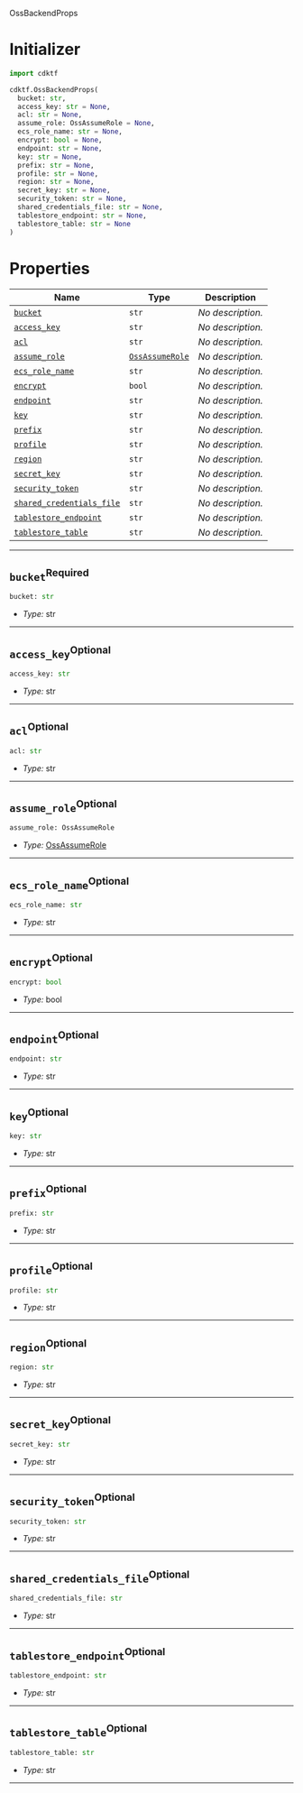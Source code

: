  OssBackendProps <a name="OssBackendProps" id="cdktf.OssBackendProps"></a>

# Initializer <a name="Initializer" id="cdktf.OssBackendProps.Initializer"></a>

```python
import cdktf

cdktf.OssBackendProps(
  bucket: str,
  access_key: str = None,
  acl: str = None,
  assume_role: OssAssumeRole = None,
  ecs_role_name: str = None,
  encrypt: bool = None,
  endpoint: str = None,
  key: str = None,
  prefix: str = None,
  profile: str = None,
  region: str = None,
  secret_key: str = None,
  security_token: str = None,
  shared_credentials_file: str = None,
  tablestore_endpoint: str = None,
  tablestore_table: str = None
)
```

# Properties <a name="Properties" id="Properties"></a>

| **Name** | **Type** | **Description** |
| --- | --- | --- |
| <code><a href="#cdktf.OssBackendProps.property.bucket">bucket</a></code> | <code>str</code> | *No description.* |
| <code><a href="#cdktf.OssBackendProps.property.accessKey">access_key</a></code> | <code>str</code> | *No description.* |
| <code><a href="#cdktf.OssBackendProps.property.acl">acl</a></code> | <code>str</code> | *No description.* |
| <code><a href="#cdktf.OssBackendProps.property.assumeRole">assume_role</a></code> | <code><a href="#cdktf.OssAssumeRole">OssAssumeRole</a></code> | *No description.* |
| <code><a href="#cdktf.OssBackendProps.property.ecsRoleName">ecs_role_name</a></code> | <code>str</code> | *No description.* |
| <code><a href="#cdktf.OssBackendProps.property.encrypt">encrypt</a></code> | <code>bool</code> | *No description.* |
| <code><a href="#cdktf.OssBackendProps.property.endpoint">endpoint</a></code> | <code>str</code> | *No description.* |
| <code><a href="#cdktf.OssBackendProps.property.key">key</a></code> | <code>str</code> | *No description.* |
| <code><a href="#cdktf.OssBackendProps.property.prefix">prefix</a></code> | <code>str</code> | *No description.* |
| <code><a href="#cdktf.OssBackendProps.property.profile">profile</a></code> | <code>str</code> | *No description.* |
| <code><a href="#cdktf.OssBackendProps.property.region">region</a></code> | <code>str</code> | *No description.* |
| <code><a href="#cdktf.OssBackendProps.property.secretKey">secret_key</a></code> | <code>str</code> | *No description.* |
| <code><a href="#cdktf.OssBackendProps.property.securityToken">security_token</a></code> | <code>str</code> | *No description.* |
| <code><a href="#cdktf.OssBackendProps.property.sharedCredentialsFile">shared_credentials_file</a></code> | <code>str</code> | *No description.* |
| <code><a href="#cdktf.OssBackendProps.property.tablestoreEndpoint">tablestore_endpoint</a></code> | <code>str</code> | *No description.* |
| <code><a href="#cdktf.OssBackendProps.property.tablestoreTable">tablestore_table</a></code> | <code>str</code> | *No description.* |

---

## `bucket`<sup>Required</sup> <a name="bucket" id="cdktf.OssBackendProps.property.bucket"></a>

```python
bucket: str
```

- *Type:* str

---

## `access_key`<sup>Optional</sup> <a name="access_key" id="cdktf.OssBackendProps.property.accessKey"></a>

```python
access_key: str
```

- *Type:* str

---

## `acl`<sup>Optional</sup> <a name="acl" id="cdktf.OssBackendProps.property.acl"></a>

```python
acl: str
```

- *Type:* str

---

## `assume_role`<sup>Optional</sup> <a name="assume_role" id="cdktf.OssBackendProps.property.assumeRole"></a>

```python
assume_role: OssAssumeRole
```

- *Type:* <a href="#cdktf.OssAssumeRole">OssAssumeRole</a>

---

## `ecs_role_name`<sup>Optional</sup> <a name="ecs_role_name" id="cdktf.OssBackendProps.property.ecsRoleName"></a>

```python
ecs_role_name: str
```

- *Type:* str

---

## `encrypt`<sup>Optional</sup> <a name="encrypt" id="cdktf.OssBackendProps.property.encrypt"></a>

```python
encrypt: bool
```

- *Type:* bool

---

## `endpoint`<sup>Optional</sup> <a name="endpoint" id="cdktf.OssBackendProps.property.endpoint"></a>

```python
endpoint: str
```

- *Type:* str

---

## `key`<sup>Optional</sup> <a name="key" id="cdktf.OssBackendProps.property.key"></a>

```python
key: str
```

- *Type:* str

---

## `prefix`<sup>Optional</sup> <a name="prefix" id="cdktf.OssBackendProps.property.prefix"></a>

```python
prefix: str
```

- *Type:* str

---

## `profile`<sup>Optional</sup> <a name="profile" id="cdktf.OssBackendProps.property.profile"></a>

```python
profile: str
```

- *Type:* str

---

## `region`<sup>Optional</sup> <a name="region" id="cdktf.OssBackendProps.property.region"></a>

```python
region: str
```

- *Type:* str

---

## `secret_key`<sup>Optional</sup> <a name="secret_key" id="cdktf.OssBackendProps.property.secretKey"></a>

```python
secret_key: str
```

- *Type:* str

---

## `security_token`<sup>Optional</sup> <a name="security_token" id="cdktf.OssBackendProps.property.securityToken"></a>

```python
security_token: str
```

- *Type:* str

---

## `shared_credentials_file`<sup>Optional</sup> <a name="shared_credentials_file" id="cdktf.OssBackendProps.property.sharedCredentialsFile"></a>

```python
shared_credentials_file: str
```

- *Type:* str

---

## `tablestore_endpoint`<sup>Optional</sup> <a name="tablestore_endpoint" id="cdktf.OssBackendProps.property.tablestoreEndpoint"></a>

```python
tablestore_endpoint: str
```

- *Type:* str

---

## `tablestore_table`<sup>Optional</sup> <a name="tablestore_table" id="cdktf.OssBackendProps.property.tablestoreTable"></a>

```python
tablestore_table: str
```

- *Type:* str

---
